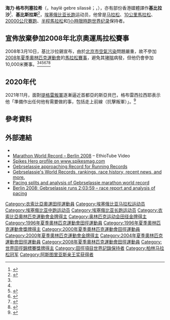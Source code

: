{{Infobox sportsperson
| name                      = ኃይሌ ገብረ ሥላሴ
| image                     = Haile Gebrselassie NewYork 2003.jpg
| image_size                = 
| alt                       = 
| caption                   = 
| headercolor               = 
| real_name                 = 
| native_name               = 
| native_name_lang          = 
| romanizedname             = 
| english_name              = Haile Gebrselassie
| birth_name                = 
| nickname                  = 
| nationality               = {{ETH}}
| national_team             ={{ETH}}
| ethnicity                 = 
| hometown                  = 
| citizenship               = 
| birth_date                = {{Birth date and age|year=1973|month=4|day=18}}
| birth_place               = {{ETH}}Arsi
| death_date                = 
| death_place               = 
| resting_place             = 
| resting_place_coordinates = 
| monuments                 = 
| residence                 = {{ETH}}
| education                 = 
| alma_mater                = 
| occupation                = 
| years_active              = 1991 -
| employer                  = 
| agent                     = 
| height                    = {{height|m=1.64}}
| weight                    = {{weight|kg=53}}
| spouse                    = 
| life_partner              = 
| other_interests           = 
| website                   = 
| module                    = 
| country                   = {{ETH}}
| sport                     = 田徑
| disability                = 
| disability_class          = 
| rank                      = 
| event                     = 中長跑、長跑
| universityteam            = 
| collegeteam               = 
| league                    = 
| league_type               = 
| club                      = 
| team                      = 
| turnedpro                 = 
| partner                   = 
| former_partner            = 
| coach                     = 
| retired                   = 
| coaching                  = 
| module2                   = 
| worlds                    = 
{{ubl
|'''1991年IAAF世界越野錦標賽（Junior Race）'''：第八名
|'''1992年IAAF世界越野錦標賽（Junior Race）'''：第二名
|'''1992年世界青年田徑錦標賽'''：10000公尺第一名
|'''1992年世界青年田徑錦標賽'''：5000公尺第一名
|'''1993年IAAF世界越野錦標賽（Long Race）'''：第七名
|'''1993年世界田徑錦標賽'''：5000公尺第二名
|'''1993年世界田徑錦標賽'''：10000公尺第一名
|'''1994年IAAF世界越野錦標賽（Long Race）'''：第三名
|'''1995年IAAF世界越野錦標賽（Long Race）'''：第四名
|'''1995年世界田徑錦標賽'''：10000公尺第一名
|'''1995年IAAF大獎總決賽'''：3000公尺第一名
|'''1996年IAAF世界越野錦標賽（Long Race）'''：第五名
|'''1997年世界室內田徑錦標賽'''：3000公尺第一名
|'''1997年世界田徑錦標賽'''：10000公尺第一名
|'''1998年IAAF黃金聯賽挪威站'''：3000公尺第一名
|'''1998年IAAF黃金聯賽義大利站'''：5000公尺第一名
|'''1998年IAAF黃金聯賽摩納哥站'''：3000公尺第一名
|'''1998年IAAF黃金聯賽瑞士站'''：5000公尺第一名
|'''1998年IAAF黃金聯賽比利時站'''：3000公尺第一名
|'''1998年IAAF黃金聯賽德國站'''：5000公尺第一名
|'''1998年IAAF大獎總決賽'''：3000公尺第一名
|'''1999年世界室內田徑錦標賽'''：3000公尺第一名
|'''1999年世界室內田徑錦標賽'''：1500公尺第一名
|'''1999年IAAF黃金聯賽挪威站'''：5000公尺第一名
|'''1999年IAAF黃金聯賽瑞士站'''：5000公尺第一名
|'''1999年世界田徑錦標賽'''：10000公尺第一名
|'''2000年IAAF黃金聯賽瑞士站'''：5000公尺第一名
|'''2001年世界田徑錦標賽'''：10000公尺第三名
|'''2001年世界半程馬拉松錦標賽'''：半程馬拉松第一名
|'''2001年世界半程馬拉松錦標賽'''：Team第一名
|'''2003年世界室內田徑錦標賽'''：3000公尺第一名
|'''2003年世界田徑錦標賽'''：10000公尺第二名
}}
| regionals                 = 
{{ubl
|'''1993年非洲田徑錦標賽'''：5000公尺第二名
|'''1993年非洲田徑錦標賽'''：10000公尺第三名
}}
| nationals                 = 
{{ubl
|'''1999年不列顛IAAF大獎賽II'''：1英里第一名
|'''1999年不列顛大獎賽'''：2英里第一名
}}
| olympics                  = 
{{ubl
|'''1996年夏季奧林匹克運動會'''：10000公尺第一名
|'''2000年夏季奧林匹克運動會'''：10000公尺第一名
|'''2004年夏季奧林匹克運動會'''：10000公尺第五名
|'''2008年夏季奧林匹克運動會'''：10000公尺第六名
}}
| paralympics               = 
| highestranking            = 
| pb                        = 
{{ubl
|'''800公尺'''：1分49.35秒 （1997年）
|'''1000公尺'''：2分20.3秒 （1998年）
|'''1500公尺'''：3分31.76秒 （1998年）
|'''1英里'''：3分52.39秒 （1999年）
|'''2000公尺'''：4分52.86秒 （1998年）
|'''3000公尺'''：7分25.09秒 （1998年 '''全國紀錄'''）
|'''2英里'''：8分1.08秒 （1997年 '''全國紀錄'''）
|'''5000公尺'''：12分39.36秒 （1998年 '''IAAF大獎賽II紀錄'''）
|'''4英里'''：17分31秒 （2013年 '''全國紀錄'''）
|'''10000公尺'''：26分22.75秒 （1998年 '''FBK運動會紀錄'''）
|'''10公里'''：27分02秒 （2002年 '''全國紀錄'''）
|'''15000公尺'''：42分18.7秒（手動） （2007年）
|'''15公里'''：41分38秒 （2001年）
|'''10英里'''：44分53秒 （2006年）
|'''20000公尺'''：56分25.98秒 （2007年 '''世界紀錄'''）
|'''20公里'''：55分48秒 （2006年 '''全國紀錄'''）
|'''半程馬拉松'''：58分55秒 （2006年 '''搖滾亞利桑那半程馬拉松紀錄'''）
|'''1小時'''：21.285公里 （2007年 '''世界紀錄'''）
|'''25公里'''：1小時11分37秒 （2006年 '''全國紀錄'''）
|'''30公里'''：1小時27分49秒 （2009年）
|'''馬拉松'''：2小時03分59秒 （2008年）
}}
| medaltemplates            = 
{{MedalCountry|{{ETH}}}}
{{MedalSport|男子田徑}}
{{MedalCompetition|IAAF世界越野錦標賽（Junior Race）}}
{{MedalSilver|1992年美國麻薩諸塞州波士頓|}}
{{MedalCompetition|世界青年田徑錦標賽}}
{{MedalGold|1992年韓國漢城|10000公尺}}
{{MedalGold|1992年韓國漢城|5000公尺}}
{{MedalCompetition|非洲田徑錦標賽}}
{{MedalSilver|1993年南非德爾班|5000公尺}}
{{MedalBronze|1993年南非德爾班|10000公尺}}
{{MedalCompetition|世界田徑錦標賽}}
{{MedalSilver|1993年德國斯圖加特|5000公尺}}
{{MedalGold|1993年德國斯圖加特|10000公尺}}
{{MedalGold|1995年瑞典哥德堡|10000公尺}}
{{MedalGold|1997年希臘雅典|10000公尺}}
{{MedalGold|1999年西班牙安達魯西亞塞維亞|10000公尺}}
{{MedalBronze|2001年加拿大亞伯達艾德蒙頓|10000公尺}}
{{MedalSilver|2003年法國聖丹尼|10000公尺}}
{{MedalCompetition|IAAF世界越野錦標賽（Long Race）}}
{{MedalBronze|1994年匈牙利布達佩斯|}}
{{MedalCompetition|IAAF大獎總決賽}}
{{MedalGold|1995年摩納哥芳特維耶|3000公尺}}
{{MedalCompetition|夏季奧林匹克運動會}}
{{MedalGold|1996年美國喬治亞州亞特蘭大|10000公尺}}
{{MedalGold|2000年澳大利亞雪梨|10000公尺}}
{{MedalCompetition|世界室內田徑錦標賽}}
{{MedalGold|1997年法國巴黎|3000公尺}}
{{MedalGold|1999年日本群馬縣前橋市|3000公尺}}
{{MedalGold|1999年日本群馬縣前橋市|1500公尺}}
{{MedalGold|2003年英國西密德蘭伯明罕|3000公尺}}
{{MedalCompetition|IAAF黃金聯賽挪威站}}
{{MedalGold|1998年挪威奧斯陸|3000公尺}}
{{MedalGold|1999年挪威奧斯陸|5000公尺}}
{{MedalCompetition|IAAF黃金聯賽義大利站}}
{{MedalGold|1998年義大利羅馬|5000公尺}}
{{MedalCompetition|IAAF黃金聯賽摩納哥站}}
{{MedalGold|1998年摩納哥芳特維耶|3000公尺}}
{{MedalCompetition|IAAF黃金聯賽瑞士站}}
{{MedalGold|1998年瑞士蘇黎世|5000公尺}}
{{MedalGold|1999年瑞士蘇黎世|5000公尺}}
{{MedalGold|2000年瑞士蘇黎世|5000公尺}}
{{MedalCompetition|IAAF黃金聯賽比利時站}}
{{MedalGold|1998年比利時布魯塞爾|3000公尺}}
{{MedalCompetition|IAAF黃金聯賽德國站}}
{{MedalGold|1998年德國柏林|5000公尺}}
{{MedalCompetition|不列顛IAAF大獎賽II}}
{{MedalGold|1999年英國英格蘭倫敦|1英里}}
{{MedalCompetition|不列顛大獎賽}}
{{MedalGold|1999年英國英格蘭倫敦|2英里}}
{{MedalCompetition|世界半程馬拉松錦標賽}}
{{MedalGold|2001年英國布里斯托|半程馬拉松}}
{{MedalGold|2001年英國布里斯托|Team}}
| show-medals               = 
| module3                   = 
| updated                   = 2016年11月14日
}}
'''海力·格布列塞拉希'''（{{Lang-am|'''ኃይሌ ገብረ ሥላሴ'''}}，haylē gebre silassē；{{lang-en|'''Haile Gebrselassie'''}}，{{bd|1973年|4月18日||}}），亦有部份香港媒體譯作'''基比拉沙'''<ref name="apple_daily">{{cite news| language =zh-hk| author =| coauthors =| url =http://www1.appledaily.atnext.com//template/apple/art_main.cfm?iss_id=20080311&sec_id=25391&subsec_id=25392&art_id=10851298| title =奧運　基比拉沙棄戰京奧馬拉松| work =體育| publisher =[[蘋果日報|蘋果日報]]| pages =| date =2008-03-11| accessdate =2008-07-30| deadurl =yes| archiveurl =https://web.archive.org/web/20080922214833/http://www1.appledaily.atnext.com/template/apple/art_main.cfm?iss_id=20080311&sec_id=25391&subsec_id=25392&art_id=10851298| archivedate =2008-09-22}}</ref>、'''基比斯拉斯'''<ref name="sing_tao">{{cite news | language = zh-hk | author = | coauthors = | url = http://hk.news.yahoo.com/article/080311/3/5qns.html | title = 「大部制」理順權責　亦要做好問責 | work = 社評 | publisher = [[星島日報|星島日報]] | pages = | date = 2008-03-12 | accessdate = 2008-07-30}}</ref>，[[埃塞俄比亚|埃塞俄比亚]][[长跑|长跑]]运动员，他曾是[[马拉松|马拉松]]、[[10公里馬拉松|10公里馬拉松]]、[[20000公尺賽跑|20000公尺賽跑]]、[[半程馬拉松|半程馬拉松]]和[[1小時限時跑|1小時限時跑]][[世界纪录|世界纪录]]保持者。

== 宣佈放棄參加2008年北京奧運馬拉松賽事 ==

2008年3月10日，基比沙拉錫宣布，由於[[北京市|北京市]][[空氣污染|空氣污染]]問題嚴重，故不參加[[2008年夏季奧林匹克運動會|2008年夏季奧林匹克運動會]]的[[2008年夏季奧林匹克運動會田徑比賽|馬拉松賽事]]，避免其[[哮喘|哮喘]]病發，但他仍會參加10,000米賽事。<ref name="apple_daily" /><ref name="sing_tao" /><ref>{{cite news | language = en | author =  | coauthors =  | url = http://edition.cnn.com/2008/SPORT/03/10/athletics.marathon/ | title = Gebreselassie likely to miss Beijing marathon | work = World Sport | publisher = [[CNN.com|CNN.com]] | pages =  | date = 2008-03-10 | accessdate = 2008-07-30 | archive-date = 2019-06-08 | archive-url = https://web.archive.org/web/20190608065240/http://edition.cnn.com/2008/SPORT/03/10/athletics.marathon/ | dead-url = no }}</ref><ref>{{cite news | language = en | author =  | coauthors =  | url = http://www.taipeitimes.com/News/sport/archives/2008/03/19/2003406265 | title = Gebreselassie will not run in Beijing's Olympic marathon | work = 體育 | publisher = [[台北時報|台北時報]] | pages =  | date = 2008-03-19 | accessdate = 2008-07-30 | archive-date = 2020-08-08 | archive-url = https://web.archive.org/web/20200808113642/http://www.taipeitimes.com/News/sport/archives/2008/03/19/2003406265 | dead-url = no }}</ref><ref>{{cite news | language = zh-hk | author = | coauthors = | url = http://hk.news.yahoo.com/article/080405/4/2zw9.html | title = 法總統提出席奧運3條件 | work = 兩岸 | publisher = [[明報|明報]] | pages = | date = 2008-04-05 | accessdate = 2008-07-30}}</ref><ref>{{cite news | language = en | author = Addis Ababa | coauthors = | url = http://news.yahoo.com/s/afp/20080725/wl_africa_afp/oly2008athleticsethgebrselassie_080725170621 | title = Gebrselassie says he's fit for final Olympic showdown | work = 非洲 | publisher = [[法國新聞社|法國新聞社]] | pages = | date = 2008-07-25 | accessdate = 2008-07-30}}</ref>

== 2020年代 ==
2021年11月，面對[[提格雷人民解放阵线|提格雷叛軍]]逐漸逼近首都亞的斯亞貝巴，格布雷西拉西耶表示他「準備作出任何他有需要做的事，包括走上前線（抗擊叛軍）」。<ref>{{cite news |url=https://www.bbc.com/news/world-africa-59393463 |title=Ethiopia's Haile Gebrselassie and Feyisa Lilesa ready to join Tigray war |publisher=BBC |date=2021-11-24 |accessdate=2021-11-25 |archive-date=2021-12-29 |archive-url=https://web.archive.org/web/20211229041228/https://www.bbc.com/news/world-africa-59393463 |dead-url=no }}</ref>

== 參考資料 ==
{{Reflist}}

== 外部連結 ==
*{{IAAF name|8774}}
* [http://www.ethiotube.net/video/905/Haile-breaks-the-Marathon-WR-Again Marathon World Record – Berlin 2008] {{Wayback|url=http://www.ethiotube.net/video/905/Haile-breaks-the-Marathon-WR-Again |date=20190618000257 }} – EthioTube Video
* [https://web.archive.org/web/20080715081501/http://www.spikesmag.com/athletes/Heroes/hailegebrselassie.aspx Spikes Hero profile on www.spikesmag.com]
* [http://www.iaaf.org/news/news/gebrselassie-approaching-record-for-running-r Gebrselassie approaching Record for Running Records] {{Wayback|url=http://www.iaaf.org/news/news/gebrselassie-approaching-record-for-running-r |date=20190611163351 }}
* [https://netfiles.uiuc.edu/bpence2/www/Geb_Index.html Gebrselassie's World Records, rankings, race history, recent news, and more.]{{dead link|date=2018年1月 |bot=InternetArchiveBot |fix-attempted=yes }}
* [http://scienceofsport.blogspot.com/2007/10/haile-gebrselassie-world-record-splits.html Pacing splits and analysis of Gebrselassie marathon world record] {{Wayback|url=http://scienceofsport.blogspot.com/2007/10/haile-gebrselassie-world-record-splits.html |date=20201127064613 }}
* [https://web.archive.org/web/20081002000255/http://www.sportsscientists.com/2008/09/haile-gebrselassie.html Berlin 2008:  Gebrselassie runs 2:03:59 – race report and analysis of pacing]

{{s-start}}
{{s-ach|rec}}
{{succession box|title=[[男子5000公尺世界紀錄|男子5000公尺世界紀錄保持人]]
|years=1994年6月4日至1995年6月6日<br>1995年8月16日至1997年8月22日<br>1998年6月13日至2004年5月31日
|before=[[Saïd_Aouita|Saïd Aouita]]|after=[[Moses_Kiptanui|Moses Kiptanui]]
|before2=[[Moses_Kiptanui|Moses Kiptanui]]|after2=[[Daniel_Komen|Daniel Komen]]
|before3=[[Daniel_Komen|Daniel Komen]]|after3=[[Kenenisa_Bekele|Kenenisa Bekele]]}}
{{succession box|title=[[男子10000公尺世界紀錄|男子10000公尺世界紀錄保持人]]
|years=1995年6月5日至1996年8月23日<br>1997年8月4日至1997年8月22日<br>1998年6月1日至2004年6月8日
|before=[[William_Sigei|William Sigei]]|after=[[Salah_Hissou|Salah Hissou]]
|before2=[[Salah_Hissou|Salah Hissou]]|after2=[[Paul_Tergat|Paul Tergat]]
|before3=[[Paul_Tergat|Paul Tergat]]|after3=[[Kenenisa_Bekele|Kenenisa Bekele]]}}
{{succession box|title=[[半程馬拉松#男子世界紀錄|男子半程馬拉松世界紀錄保持人]]
|before=[[Samuel_Wanjiru|Samuel Wanjiru]]|years=2006年1月15日至2007年2月9日|after=[[Samuel_Wanjiru|Samuel Wanjiru]]}}
{{succession box|title=[[馬拉松世界紀錄|男子馬拉松世界紀錄保持人]]
|before=[[Paul_Tergat|Paul Tergat]]|years=2007年9月30日至2011年9月25日|after=[[派屈克·馬卡烏·穆斯約基|派屈克·馬卡烏·穆斯約基]]}}
{{s-ach}}
{{succession box|title=[[年度最佳運動員_(田徑新聞)|年度最佳男子田徑運動員]]
|before=[[Noureddine_Morceli|Noureddine Morceli]]|after=[[麥可·詹森|麥可·詹森]]|years=1995<br>1998
|before2=[[威爾遜·基普凱特|威爾遜·基普凱特]]|after2=[[希查姆·艾爾·奎羅伊|希查姆·艾爾·奎羅伊]]}}
{{succession box|title=[[阿斯圖里亞斯親王獎#體育|阿斯圖里亞斯親王體育獎]]
|before=[[西班牙國家足球隊|西班牙國家足球隊]]|after=[[伊克爾·卡西亞斯|伊克爾·卡西亞斯]]&[[哈維|哈維]]|years=2011}}
{{s-sports}}
{{succession box|title=[[3000公尺|男子3000公尺年度最佳表現]]
|before=[[Daniel_Komen|Daniel Komen]]|years=1997–1998|after=[[希查姆·艾爾·奎羅伊|希查姆·艾爾·奎羅伊]]}}
{{succession box|title=[[5000公尺|男子5000公尺年度最佳表現]]
|years=1994–1995<br>1998–1999
|before=[[Ismael_Kirui|Ismael Kirui]]|after=[[Daniel_Komen|Daniel Komen]]
|before2=[[Daniel_Komen|Daniel Komen]]|after2=[[Brahim_Lahlafi|Brahim Lahlafi]]}}
{{succession box|title=[[半程馬拉松|男子半程馬拉松年度最佳表現]]
|years=2002<br>2006<br>2008<small>(tied with [[Deriba_Merga|Deriba Merga]])</small>
|before=[[Fabián_Roncero|Fabián Roncero]]|after=[[Hendrick_Ramaala|Hendrick Ramaala]]
|before2=[[Zersenay_Tadese|Zersenay Tadese]]|after2=[[Samuel_Wanjiru|Samuel Wanjiru]]
|before3=[[Samuel_Wanjiru|Samuel Wanjiru]]|after3=[[Patrick_Makau|Patrick Makau]]}}
{{s-end}}
{{奧林匹克運動會男子10000公尺金牌}}
{{世界田徑錦標賽男子10000公尺金牌}}
{{世界室內田徑錦標賽男子5000公尺金牌}}
{{世界室內田徑錦標賽男子3000公尺金牌}}
{{世界半程馬拉松男子金牌}}
{{阿斯图里亚斯亲王奖获得者|sports}}

{{Authority control}}
{{commonscat|Haile Gebrselassie}}
{{DEFAULTSORT:Gebrselassie, Haile}}
[[Category:衣索比亞奧運田徑運動員|Category:衣索比亞奧運田徑運動員]]
[[Category:埃塞俄比亚马拉松运动员|Category:埃塞俄比亚马拉松运动员]]
[[Category:埃塞俄比亚中跑运动员|Category:埃塞俄比亚中跑运动员]]
[[Category:埃塞俄比亚长跑运动员|Category:埃塞俄比亚长跑运动员]]
[[Category:衣索比亞奧林匹克運動會金牌得主|Category:衣索比亞奧林匹克運動會金牌得主]]
[[Category:奥林匹克运动会田径金牌得主|Category:奥林匹克运动会田径金牌得主]]
[[Category:1996年夏季奧林匹克運動會田徑運動員|Category:1996年夏季奧林匹克運動會田徑運動員]]
[[Category:1996年夏季奧林匹克運動會獎牌得主|Category:1996年夏季奧林匹克運動會獎牌得主]]
[[Category:2000年夏季奧林匹克運動會田徑運動員|Category:2000年夏季奧林匹克運動會田徑運動員]]
[[Category:2000年夏季奧林匹克運動會金牌得主|Category:2000年夏季奧林匹克運動會金牌得主]]
[[Category:2004年夏季奧林匹克運動會田徑運動員|Category:2004年夏季奧林匹克運動會田徑運動員]]
[[Category:2008年夏季奧林匹克運動會田徑運動員|Category:2008年夏季奧林匹克運動會田徑運動員]]
[[Category:世界田徑錦標賽獎牌得主|Category:世界田徑錦標賽獎牌得主]]
[[Category:田徑項目世界記錄保持者|Category:田徑項目世界記錄保持者]]
[[Category:柏林马拉松冠军|Category:柏林马拉松冠军]]
[[Category:阿斯图里亚斯亲王奖获得者|Category:阿斯图里亚斯亲王奖获得者]]